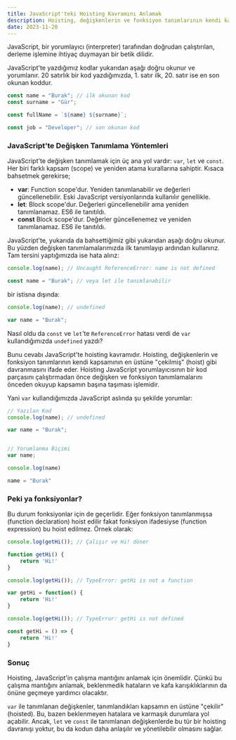 ```yaml
---
title: JavaScript'teki Hoisting Kavramını Anlamak
description: Hoisting, değişkenlerin ve fonksiyon tanımlarının kendi kapsamının en üstüne "çekilmiş" (hoist) gibi davranmasını ifade eder.
date: 2023-11-20
---
```


JavaScript, bir yorumlayıcı (interpreter) tarafından doğrudan çalıştırılan, derleme işlemine ihtiyaç duymayan bir betik dilidir.

JavaScript'te yazdığımız kodlar yukarıdan aşağı doğru okunur ve yorumlanır. 20 satırlık bir kod yazdığımızda, 1. satır ilk, 20. satır ise en son okunan koddur.

```javascript
const name = "Burak"; // ilk okunan kod
const surname = "Gür";

const fullName = `${name} ${surname}`;

const job = "Developer"; // son okunan kod
```

### JavaScript'te Değişken Tanımlama Yöntemleri

JavaScript'te değişken tanımlamak için üç ana yol vardır: `var`, `let` ve `const`. Her biri farklı kapsam (scope) ve yeniden atama kurallarına sahiptir. Kısaca bahsetmek gerekirse;

- **var**: Function scope'dur. Yeniden tanımlanabilir ve değerleri güncellenebilir. Eski JavaScript versiyonlarında kullanılır genellikle.
- **let**: Block scope'dur. Değerleri güncellenebilir ama yeniden tanımlanamaz. ES6 ile tanıtıldı.
- **const** Block scope'dur. Değerler güncellenemez ve yeniden tanımlanamaz. ES6 ile tanıtıldı.

JavaScript'te, yukarıda da bahsettiğimiz gibi yukarıdan aşağı doğru okunur. Bu yüzden değişken tanımlamalarımızda ilk tanımlayıp ardından kullanırız. Tam tersini yaptığımızda ise hata alırız:

```javascript
console.log(name); // Uncaught ReferenceError: name is not defined

const name = "Burak"; // veya let ile tanımlanabilir
```

bir istisna dışında:

```javascript
console.log(name); // undefined

var name = "Burak";
```

Nasıl oldu da `const` ve `let`'te `ReferenceError` hatası verdi de `var` kullandığımızda `undefined` yazdı?

Bunu cevabı JavaScript'te hoisting kavramıdır. Hoisting, değişkenlerin ve fonksiyon tanımlarının kendi kapsamının en üstüne "çekilmiş" (hoist) gibi davranmasını ifade eder. Hoisting JavaScript yorumlayıcısının bir kod parçasını çalıştırmadan önce değişken ve fonksiyon tanımlamalarını önceden okuyup kapsamın başına taşıması işlemidir.

Yani `var` kullandığımızda JavaScript aslında şu şekilde yorumlar:

```javascript
// Yazılan Kod
console.log(name); // undefined

var name = "Burak";


// Yorumlanma Biçimi
var name;

console.log(name)

name = "Burak"
```

### Peki ya fonksiyonlar?

Bu durum fonksiyonlar için de geçerlidir. Eğer fonksiyon tanımlanmışsa (function declaration) hoist edilir fakat fonksiyon ifadesiyse (function expression) bu hoist edilmez. Örnek olarak:

```javascript
console.log(getHi()); // Çalışır ve Hi! döner

function getHi() {
	return 'Hi!'
}
```

```javascript
console.log(getHi()); // TypeError: getHi is not a function

var getHi = function() {
	return 'Hi!'
}
```

```javascript
console.log(getHi()); // TypeError: getHi is not defined

const getHi = () => {
	return 'Hi!'
}
```

### Sonuç

Hoisting, JavaScript'in çalışma mantığını anlamak için önemlidir. Çünkü bu çalışma mantığını anlamak, beklenmedik hataların ve kafa karışıklıklarının da önüne geçmeye yardımcı olacaktır.

`var` ile tanımlanan değişkenler, tanımlandıkları kapsamın en üstüne "çekilir" (hoisted). Bu, bazen beklenmeyen hatalara ve karmaşık durumlara yol açabilir. Ancak, `let` ve `const` ile tanımlanan değişkenlerde bu tür bir hoisting davranışı yoktur, bu da kodun daha anlaşılır ve yönetilebilir olmasını sağlar.
